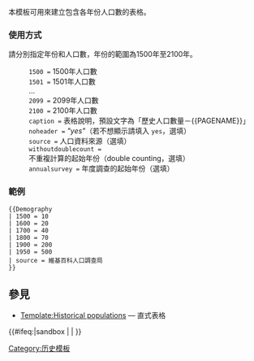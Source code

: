 {{Documentation subpage}}
{{lua|Module:Demography}}
本模板可用來建立包含各年份人口數的表格。

=== 使用方式 ===
請分別指定年份和人口數，年份的範圍為1500年至2100年。

: <code>1500 =</code> 1500年人口數
: <code>1501 =</code> 1501年人口數
: ...
: <code>2099 =</code> 2099年人口數
: <code>2100 =</code> 2100年人口數
: <code>caption =</code> 表格說明，預設文字為「歷史人口數量－<nowiki>{{PAGENAME}}</nowiki>」
: <code>noheader =</code> ''"yes"''（若不想顯示請填入 <code>yes</code>，選填）
: <code>source =</code> 人口資料來源（選填）
: <code>withoutdoublecount =</code> 不重複計算的起始年份（double counting，選填）
: <code>annualsurvey = </code> 年度調查的起始年份（選填）

=== 範例 ===
{{Demography
| 1500 = 10
| 1600 = 20
| 1700 = 40
| 1800 = 70
| 1900 = 200
| 1950 = 500
| source = 維基百科人口調查局
}}
<pre style="overflow:auto">
{{Demography
| 1500 = 10
| 1600 = 20
| 1700 = 40
| 1800 = 70
| 1900 = 200
| 1950 = 500
| source = 維基百科人口調查局
}}
</pre>

== 參見 ==
* [[Template:Historical populations]] — 直式表格

<includeonly>
{{#ifeq:{{SUBPAGENAME}}|sandbox | |
<!-- CATEGORIES AND INTERWIKIS HERE, THANKS -->
[[Category:人口模板| ]]
[[Category:历史模板]]
}}</includeonly>